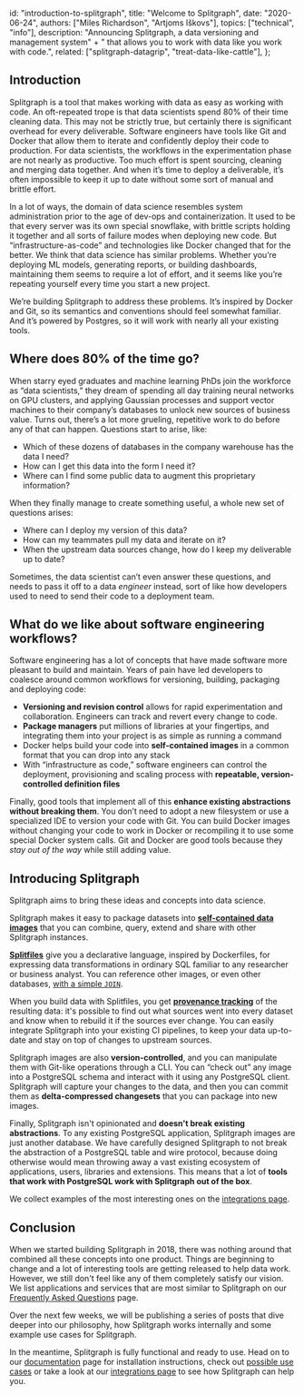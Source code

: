   id: "introduction-to-splitgraph",
  title: "Welcome to Splitgraph",
  date: "2020-06-24",
  authors: ["Miles Richardson", "Artjoms Iškovs"],
  topics: ["technical", "info"],
  description:
    "Announcing Splitgraph, a data versioning and management system" +
    " that allows you to work with data like you work with code.",
  related: ["splitgraph-datagrip", "treat-data-like-cattle"],
};

## Introduction

Splitgraph is a tool that makes working with data as easy as working with code. An oft-repeated trope is that data scientists spend 80% of their time cleaning data. This may not be strictly true, but certainly there is significant overhead for every deliverable. Software engineers have tools like Git and Docker that allow them to iterate and confidently deploy their code to production. For data scientists, the workflows in the experimentation phase are not nearly as productive. Too much effort is spent sourcing, cleaning and merging data together. And when it’s time to deploy a deliverable, it’s often impossible to keep it up to date without some sort of manual and brittle effort.

In a lot of ways, the domain of data science resembles system administration prior to the age of dev-ops and containerization. It used to be that every server was its own special snowflake, with brittle scripts holding it together and all sorts of failure modes when deploying new code. But “infrastructure-as-code” and technologies like Docker changed that for the better. We think that data science has similar problems. Whether you’re deploying ML models, generating reports, or building dashboards, maintaining them seems to require a lot of effort, and it seems like you’re repeating yourself every time you start a new project.

We’re building Splitgraph to address these problems. It’s inspired by Docker and Git, so its semantics and conventions should feel somewhat familiar. And it’s powered by Postgres, so it will work with nearly all your existing tools.

## Where does 80% of the time go?

When starry eyed graduates and machine learning PhDs join the workforce as “data scientists,” they dream of spending all day training neural networks on GPU clusters, and applying Gaussian processes and support vector machines to their company’s databases to unlock new sources of business value. Turns out, there’s a lot more grueling, repetitive work to do before any of that can happen. Questions start to arise, like:

- Which of these dozens of databases in the company warehouse has the data I need?
- How can I get this data into the form I need it?
- Where can I find some public data to augment this proprietary information?

When they finally manage to create something useful, a whole new set of questions arises:

- Where can I deploy my version of this data?
- How can my teammates pull my data and iterate on it?
- When the upstream data sources change, how do I keep my deliverable up to date?

Sometimes, the data scientist can’t even answer these questions, and needs to pass it off to a data _engineer_ instead, sort of like how developers used to need to send their code to a deployment team.

## What do we like about software engineering workflows?

Software engineering has a lot of concepts that have made software more pleasant to build and maintain. Years of pain have led developers to coalesce around common workflows for versioning, building, packaging and deploying code:

- **Versioning and revision control** allows for rapid experimentation and collaboration. Engineers can track and revert every change to code.
- **Package managers** put millions of libraries at your fingertips, and integrating them into your project is as simple as running a command
- Docker helps build your code into **self-contained images** in a common format that you can drop into any stack
- With “infrastructure as code,” software engineers can control the deployment, provisioning and scaling process with **repeatable, version-controlled definition files**

Finally, good tools that implement all of this **enhance existing abstractions without breaking them**. You don’t need to adopt a new filesystem or use a specialized IDE to version your code with Git. You can build Docker images without changing your code to work in Docker or recompiling it to use some special Docker system calls. Git and Docker are good tools because they _stay out of the way_ while still adding value.

## Introducing Splitgraph

Splitgraph aims to bring these ideas and concepts into data science.

Splitgraph makes it easy to package datasets into [**self-contained data images**](/docs/concepts/images) that you can combine, query, extend and share
with other Splitgraph instances.

[**Splitfiles**](/docs/concepts/splitfiles) give you a declarative language, inspired by Dockerfiles, for expressing data transformations in ordinary SQL familiar to any researcher or business analyst. You can reference other images, or even other databases, [with a simple `JOIN`](/docs/splitfiles/splitfile-sql).

When you build data with Splitfiles, you get [**provenance tracking**](/docs/working-with-data/inspecting-provenance) of the resulting data: it's possible to find out what sources went into every dataset and know when
to rebuild it if the sources ever change. You can easily integrate Splitgraph into your existing CI pipelines, to keep your data up-to-date and stay on top of changes to upstream sources.

Splitgraph images are also **version-controlled**, and you can manipulate them with Git-like operations
through a CLI. You can “check out” any image into a PostgreSQL schema and interact with it using
any PostgreSQL client. Splitgraph will capture your changes to the data, and then you can commit them as **delta-compressed changesets** that you can package into new images.

Finally, Splitgraph isn't opinionated and **doesn't break existing abstractions**. To any existing PostgreSQL
application, Splitgraph images are just another database. We have carefully designed Splitgraph to not break the
abstraction of a PostgreSQL table and wire protocol, because doing otherwise would mean throwing
away a vast existing ecosystem of applications, users, libraries and extensions. This means that
a lot of **tools that work with PostgreSQL work with Splitgraph out of the box**.

We collect examples of the most interesting ones on the [integrations page](/product/splitgraph/integrations).

## Conclusion

When we started building Splitgraph in 2018, there was nothing around that combined all these concepts
into one product. Things are beginning to change and a lot of interesting tools are getting released to help data work. However,
we still don't feel like any of them completely satisfy our vision. We list applications and services that
are most similar to Splitgraph on our [Frequently Asked Questions](/docs/getting-started/frequently-asked-questions#why-not-just-use) page.

Over the next few weeks, we will be publishing a series of posts that dive deeper into our philosophy,
how Splitgraph works internally and some example use cases for Splitgraph.

In the meantime, Splitgraph is fully functional and ready to use. Head on to our
[documentation](/docs/getting-started/introduction) page for installation instructions, check out
[possible use cases](/product/splitgraph/use-cases) or take a look at our [integrations page](/product/splitgraph/integrations) to see how Splitgraph can help you.
